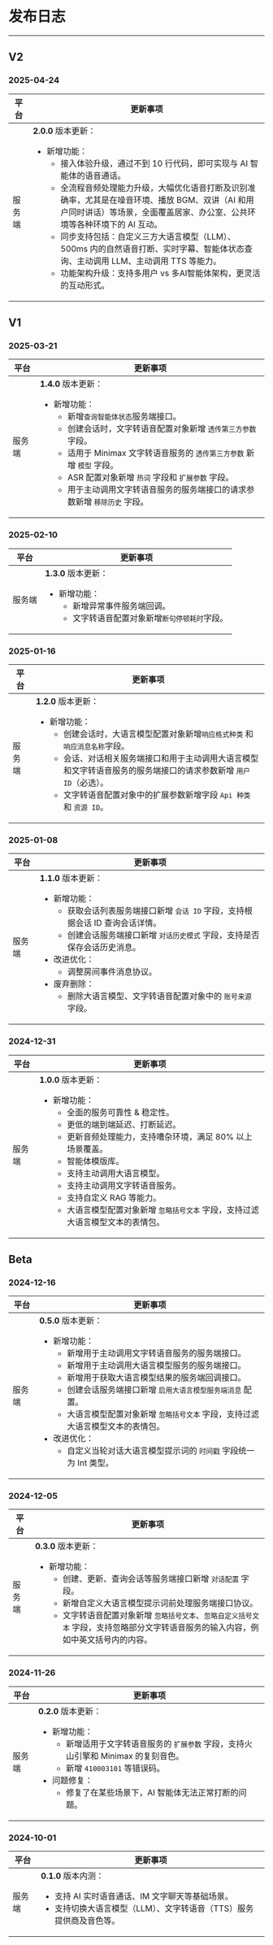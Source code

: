# 发布日志

---

## V2

### 2025-04-24

| 平台 | 更新事项 |
|----|----------|
| 服务端 | <strong>2.0.0</strong> 版本更新：<ul><li>新增功能：<ul><li>接入体验升级，通过不到 10 行代码，即可实现与 AI 智能体的语音通话。</li><li>全流程音频处理能力升级，大幅优化语音打断及识别准确率，尤其是在噪音环境、播放 BGM、双讲（AI 和用户同时讲话）等场景，全面覆盖居家、办公室、公共环境等各种环境下的 AI 互动。</li><li>同步支持包括：自定义三方大语言模型（LLM）、500ms 内的自然语音打断、实时字幕、智能体状态查询、主动调用 LLM、主动调用 TTS 等能力。</li><li>功能架构升级：支持多用户 vs 多AI智能体架构，更灵活的互动形式。</li></ul></li></ul> |

## V1

### 2025-03-21

| 平台 | 更新事项 |
|----|----------|
| 服务端 | <strong>1.4.0</strong> 版本更新：<ul><li>新增功能：<ul><li>新增`查询智能体状态`服务端接口。</li><li>创建会话时，文字转语音配置对象新增 `透传第三方参数` 字段。</li><li>适用于 Minimax 文字转语音服务的 `透传第三方参数` 新增 `模型` 字段。</li><li>ASR 配置对象新增 `热词` 字段和 `扩展参数` 字段。</li><li>用于主动调用文字转语音服务的服务端接口的请求参数新增 `移除历史` 字段。</li></ul></li></ul> |

### 2025-02-10

| 平台 | 更新事项 |
|----|----------|
| 服务端 | <strong>1.3.0</strong> 版本更新：<ul><li>新增功能：<ul><li>新增异常事件服务端回调。</li><li>文字转语音配置对象新增`断句停顿耗时`字段。</li></ul></li></ul> |

### 2025-01-16

| 平台 | 更新事项 |
|----|----------|
| 服务端 | <strong>1.2.0</strong> 版本更新：<ul><li>新增功能：<ul><li>创建会话时，大语言模型配置对象新增`响应格式种类` 和 `响应消息名称`字段。</li><li>会话、对话相关服务端接口和用于主动调用大语言模型和文字转语音服务的服务端接口的请求参数新增 `用户 ID`（必选）。</li><li>文字转语音配置对象中的扩展参数新增字段 `Api 种类` 和 `资源 ID`。</li></ul></li></ul> |

### 2025-01-08

| 平台 | 更新事项 |
|----|----------|
| 服务端 | <strong>1.1.0</strong> 版本更新：<ul><li>新增功能：<ul><li>获取会话列表服务端接口新增 `会话 ID` 字段，支持根据会话 ID 查询会话详情。</li><li>创建会话服务端接口新增 `对话历史模式` 字段，支持是否保存会话历史消息。</li></ul></li><li>改进优化：<ul><li>调整房间事件消息协议。</li></ul></li><li>废弃删除：<ul><li>删除大语言模型、文字转语音配置对象中的 `账号来源` 字段。</li></ul></li></ul> |

### 2024-12-31

| 平台 | 更新事项 |
|----|----------|
| 服务端 | <strong>1.0.0</strong> 版本更新：<ul><li>新增功能：<ul><li>全面的服务可靠性 & 稳定性。</li><li>更低的端到端延迟、打断延迟。</li><li>更新音频处理能力，支持嘈杂环境，满足 80% 以上场景覆盖。</li><li>智能体模版库。</li><li>支持主动调用大语言模型。</li><li>支持主动调用文字转语音服务。</li><li>支持自定义 RAG 等能力。</li><li>大语言模型配置对象新增 `忽略括号文本` 字段，支持过滤大语言模型文本的表情包。</li></ul></li></ul> |

## Beta

### 2024-12-16

| 平台 | 更新事项 |
|----|----------|
| 服务端 | <strong>0.5.0</strong> 版本更新：<ul><li>新增功能：<ul><li>新增用于主动调用文字转语音服务的服务端接口。</li><li>新增用于主动调用大语言模型服务的服务端接口。</li><li>新增用于获取大语言模型结果的服务端回调接口。</li><li>创建会话服务端接口新增 <code>启用大语言模型服务端消息</code> 配置。</li><li>大语言模型配置对象新增 <code>忽略括号文本</code> 字段，支持过滤大语言模型文本的表情包。</li></ul></li><li>改进优化：<ul><li>自定义当轮对话大语言模型提示词的 <code>时间戳</code> 字段统一为 Int 类型。</li></ul></li></ul> |

### 2024-12-05

| 平台 | 更新事项 |
|----|----------|
| 服务端 | <strong>0.3.0</strong> 版本更新：<ul><li>新增功能：<ul><li>创建、更新、查询会话等服务端接口新增 <code>对话配置</code> 字段。</li><li>新增自定义大语言模型提示词前处理服务端接口协议。</li><li>文字转语音配置对象新增 <code>忽略括号文本</code>、<code>忽略自定义括号文本</code> 字段，支持忽略部分文字转语音服务的输入内容，例如中英文括号内的内容。</li></ul></li></ul> |

### 2024-11-26

| 平台 | 更新事项 |
|----|----------|
| 服务端 | <strong>0.2.0</strong> 版本更新：<ul><li>新增功能：<ul><li>新增适用于文字转语音服务的 <code>扩展参数</code> 字段，支持火山引擎和 Minimax 的复刻音色。</li><li>新增 <code>410003101</code> 等错误码。</li></ul></li><li>问题修复：<ul><li>修复了在某些场景下，AI 智能体无法正常打断的问题。</li></ul></li></ul> |

### 2024-10-01

| 平台 | 更新事项 |
|----|----------|
| 服务端 | <strong>0.1.0</strong> 版本内测：<ul><li>支持 AI 实时语音通话、IM 文字聊天等基础场景。</li><li>支持切换大语言模型（LLM）、文字转语音（TTS）服务提供商及音色等。</li></ul> |
